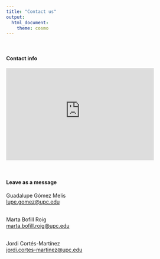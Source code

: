 ---
title: "Contact us"
output:
  html_document:
    theme: cosmo
---

```{=html}
<style type="text/css">
h1.title {
  font-size: 36px;
  font-weight: 500;
  color: DarkRed;
  text-align: center;
}
</style>
```


<br>

#### Contact info

```{=html}
<iframe src="https://www.google.com/maps/embed?pb=!1m18!1m12!1m3!1d2993.360987712498!2d2.1099491764398186!3d41.387966195958796!2m3!1f0!2f0!3f0!3m2!1i1024!2i768!4f13.1!3m3!1m2!1s0x12a4985123294287%3A0x1942890f5ec19442!2sCarrer%20de%20Jordi%20Girona%2C%201%2C%203%2C%20Distrito%20de%20Les%20Corts%2C%2008034%20Barcelona!5e0!3m2!1sca!2ses!4v1702382411239!5m2!1sca!2ses" width="400" height="250" style="border:0;" allowfullscreen="" loading="lazy" referrerpolicy="no-referrer-when-downgrade"></iframe>
```
<br>

#### Leave as a message

Guadalupe Gómez Melis\
[lupe.gomez\@upc.edu](mailto:lupe.gomez@upc.edu){.email}\
<br>

Marta Bofill Roig\
[marta.bofill.roig\@upc.edu](mailto:marta.bofill.roig@upc.edu){.email}\
<br>

Jordi Cortés-Martínez\
[jordi.cortes-martinez\@upc.edu](mailto:jordi.cortes-martinez@upc.edu){.email}
